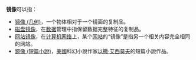 {{noteTA
| G1 = IT
}}
{{selfref|关于维基百科的网站镜像，请见[[维基百科:维基百科拷贝网站|维基百科:维基百科拷贝网站]]。}}
'''镜像'''可以指：

* [[镜像_(几何)|镜像 (几何)]]，一个物体相对于一个镜面的复制品。
* [[磁盘镜像|磁盘镜像]]，在[[数据|数据]]管理中指保留数据完整特征的复制品。
* [[网站镜像|网站镜像]]，在[[计算机网络|计算机网络]]上，某个[[网站|网站]]的“镜像”是指另一个相关内容完全相同的网站。
* [[鏡像_(短篇小說)|鏡像 (短篇小說)]]，[[美國|美國]]科幻小說作家[[以撒·艾西莫夫|以撒·艾西莫夫]]的短篇小說作品。

{{disambig|CAT=二字消歧义}}